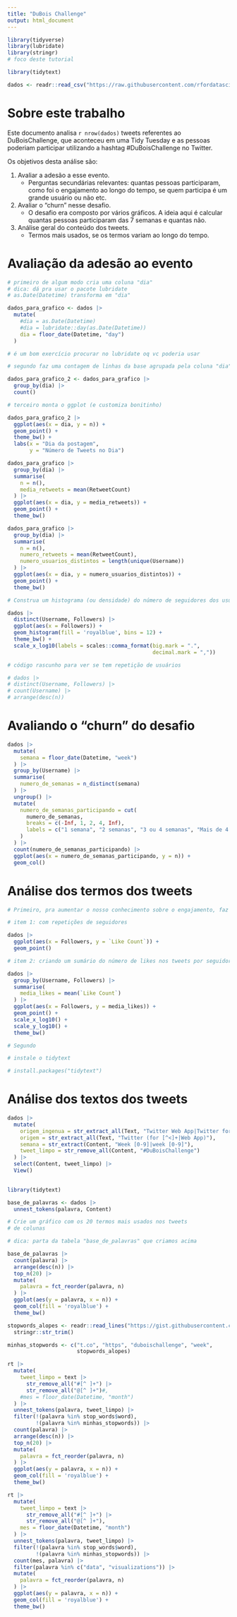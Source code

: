 ```yaml
---
title: "DuBois Challenge"
output: html_document
---
```


```r

library(tidyverse)
library(lubridate)
library(stringr)
# foco deste tutorial

library(tidytext)

dados <- readr::read_csv("https://raw.githubusercontent.com/rfordatascience/tidytuesday/fb6d329dff579cd2bc1715d68d478ed1f161edbe/data/2021/2021-06-15/%23DuBoisChallengeTweets.csv")
```

# Sobre este trabalho

Este documento analisa `r nrow(dados)` tweets referentes ao DuBoisChallenge, que aconteceu em uma Tidy Tuesday e as pessoas poderiam participar utilizando a hashtag #DuBoisChallenge no Twitter.

Os objetivos desta análise são:

1. Avaliar a adesão a esse evento. 
    - Perguntas secundárias relevantes: quantas pessoas participaram, como foi o engajamento ao longo do tempo, se quem participa é um grande usuário ou não etc.
2. Avaliar o "churn" nesse desafio. 
    - O desafio era composto por vários gráficos. A ideia aqui é calcular quantas pessoas participaram das 7 semanas e quantas não.
3. Análise geral do conteúdo dos tweets.
    - Termos mais usados, se os termos variam ao longo do tempo.
    
# Avaliação da adesão ao evento

```r

# primeiro de algum modo cria uma coluna "dia"
# dica: dá pra usar o pacote lubridate
# as.Date(Datetime) transforma em "dia"

dados_para_grafico <- dados |> 
  mutate(
    #dia = as.Date(Datetime)
    #dia = lubridate::day(as.Date(Datetime))
    dia = floor_date(Datetime, "day")
  )

# é um bom exercício procurar no lubridate oq vc poderia usar

# segundo faz uma contagem de linhas da base agrupada pela coluna "dia"

dados_para_grafico_2 <- dados_para_grafico |> 
  group_by(dia) |> 
  count()

# terceiro monta o ggplot (e customiza bonitinho)

dados_para_grafico_2 |> 
  ggplot(aes(x = dia, y = n)) + 
  geom_point() +
  theme_bw() +
  labs(x = "Dia da postagem",
       y = "Número de Tweets no Dia")

```

```r
dados_para_grafico |> 
  group_by(dia) |> 
  summarise(
    n = n(),
    media_retweets = mean(RetweetCount)
  ) |> 
  ggplot(aes(x = dia, y = media_retweets)) + 
  geom_point() + 
  theme_bw()
```
```r
dados_para_grafico |> 
  group_by(dia) |> 
  summarise(
    n = n(),
    numero_retweets = mean(RetweetCount),
    numero_usuarios_distintos = length(unique(Username))
  ) |> 
  ggplot(aes(x = dia, y = numero_usuarios_distintos)) + 
  geom_point() + 
  theme_bw()
```


```r

# Construa um histograma (ou densidade) do número de seguidores dos usuários que participaram do desafio

dados |> 
  distinct(Username, Followers) |>
  ggplot(aes(x = Followers)) +
  geom_histogram(fill = 'royalblue', bins = 12) +
  theme_bw() +
  scale_x_log10(labels = scales::comma_format(big.mark = ".",
                                              decimal.mark = ","))

# código rascunho para ver se tem repetição de usuários

# dados |>
# distinct(Username, Followers) |>
# count(Username) |>
# arrange(desc(n))

```

# Avaliando o "churn" do desafio

```r
dados |> 
  mutate(
    semana = floor_date(Datetime, "week")
  ) |> 
  group_by(Username) |> 
  summarise(
    numero_de_semanas = n_distinct(semana)
  ) |> 
  ungroup() |> 
  mutate(
    numero_de_semanas_participando = cut(
      numero_de_semanas,
      breaks = c(-Inf, 1, 2, 4, Inf),
      labels = c("1 semana", "2 semanas", "3 ou 4 semanas", "Mais de 4 semanas")
    )
  ) |>
  count(numero_de_semanas_participando) |> 
  ggplot(aes(x = numero_de_semanas_participando, y = n)) + 
  geom_col()
```

# Análise dos termos dos tweets

```r
# Primeiro, pra aumentar o nosso conhecimento sobre o engajamento, faz um gráfico de dispersão que compara o número de seguidores com o número de likes nos tweets

# item 1: com repetições de seguidores

dados |> 
  ggplot(aes(x = Followers, y = `Like Count`)) + 
  geom_point()

# item 2: criando um sumário do número de likes nos tweets por seguidor

dados |> 
  group_by(Username, Followers) |> 
  summarise(
    media_likes = mean(`Like Count`)
  ) |> 
  ggplot(aes(x = Followers, y = media_likes)) + 
  geom_point() +
  scale_x_log10() +
  scale_y_log10() +
  theme_bw()

# Segundo 

# instale o tidytext

# install.packages("tidytext")
```

# Análise dos textos dos tweets

```r

dados |> 
  mutate(
    origem_ingenua = str_extract_all(Text, "Twitter Web App|Twitter for iPhone|Buffer|Twitter for Android|Twitter for iPad|Twitter for Mac"),
    origem = str_extract_all(Text, "Twitter (for [^<]+|Web App)"),
    semana = str_extract(Content, "Week [0-9]|week [0-9]"),
    tweet_limpo = str_remove_all(Content, "#DuBoisChallenge")
  ) |> 
  select(Content, tweet_limpo) |> 
  View()
  
```

```r

library(tidytext)

base_de_palavras <- dados |> 
  unnest_tokens(palavra, Content)
```

```r
# Crie um gráfico com os 20 termos mais usados nos tweets
# de colunas 

# dica: parta da tabela "base_de_palavras" que criamos acima

base_de_palavras |> 
  count(palavra) |> 
  arrange(desc(n)) |> 
  top_n(20) |> 
  mutate(
    palavra = fct_reorder(palavra, n)
  ) |> 
  ggplot(aes(y = palavra, x = n)) + 
  geom_col(fill = 'royalblue') +
  theme_bw()
```

```r

stopwords_alopes <- readr::read_lines("https://gist.githubusercontent.com/alopes/5358189/raw/2107d809cca6b83ce3d8e04dbd9463283025284f/stopwords.txt") |> 
  stringr::str_trim()

minhas_stopwords <- c("t.co", "https", "duboischallenge", "week",
                      stopwords_alopes)

rt |> 
  mutate(
    tweet_limpo = text |> 
      str_remove_all("#[^ ]+") |> 
      str_remove_all("@[^ ]+")#,
    #mes = floor_date(Datetime, "month")
  ) |> 
  unnest_tokens(palavra, tweet_limpo) |> 
  filter(!(palavra %in% stop_words$word),
         !(palavra %in% minhas_stopwords)) |> 
  count(palavra) |> 
  arrange(desc(n)) |> 
  top_n(20) |> 
  mutate(
    palavra = fct_reorder(palavra, n)
  ) |> 
  ggplot(aes(y = palavra, x = n)) + 
  geom_col(fill = 'royalblue') +
  theme_bw()
```

```r
rt |> 
  mutate(
    tweet_limpo = text |> 
      str_remove_all("#[^ ]+") |> 
      str_remove_all("@[^ ]+"),
    mes = floor_date(Datetime, "month")
  ) |> 
  unnest_tokens(palavra, tweet_limpo) |> 
  filter(!(palavra %in% stop_words$word),
         !(palavra %in% minhas_stopwords)) |> 
  count(mes, palavra) |> 
  filter(palavra %in% c("data", "visualizations")) |> 
  mutate(
    palavra = fct_reorder(palavra, n)
  ) |> 
  ggplot(aes(y = palavra, x = n)) + 
  geom_col(fill = 'royalblue') +
  theme_bw()
```

